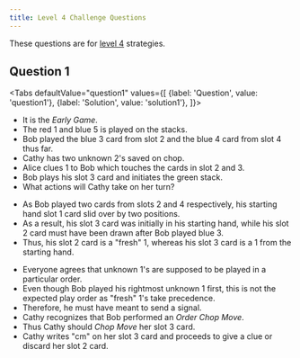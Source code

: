 ```yaml
---
title: Level 4 Challenge Questions
---
```




These questions are for [level 4](../level-4.mdx) strategies.

## Question 1

<Tabs
  defaultValue="question1"
  values={[
    {label: 'Question', value: 'question1'},
    {label: 'Solution', value: 'solution1'},
  ]}>
<TabItem value="question1">

- It is the _Early Game_.
- The red 1 and blue 5 is played on the stacks.
- Bob played the blue 3 card from slot 2 and the blue 4 card from slot 4 thus far.
- Cathy has two unknown 2's saved on chop.
- Alice clues 1 to Bob which touches the cards in slot 2 and 3.
- Bob plays his slot 3 card and initiates the green stack.
- What actions will Cathy take on her turn?

<Question1 />

</TabItem>
<TabItem value="solution1">

- As Bob played two cards from slots 2 and 4 respectively, his starting hand slot 1 card slid over by two positions.
- As a result, his slot 3 card was initially in his starting hand, while his slot 2 card must have been drawn after Bob played blue 3.
- Thus, his slot 2 card is a "fresh" 1, whereas his slot 3 card is a 1 from the starting hand.

<Solution1Part1 />

- Everyone agrees that unknown 1's are supposed to be played in a particular order.
- Even though Bob played his rightmost unknown 1 first, this is not the expected play order as "fresh" 1's take precedence.
- Therefore, he must have meant to send a signal.
- Cathy recognizes that Bob performed an _Order Chop Move_.
- Thus Cathy should _Chop Move_ her slot 3 card.
- Cathy writes "cm" on her slot 3 card and proceeds to give a clue or discard her slot 2 card.

<Solution1Part2 />

</TabItem>
</Tabs>
